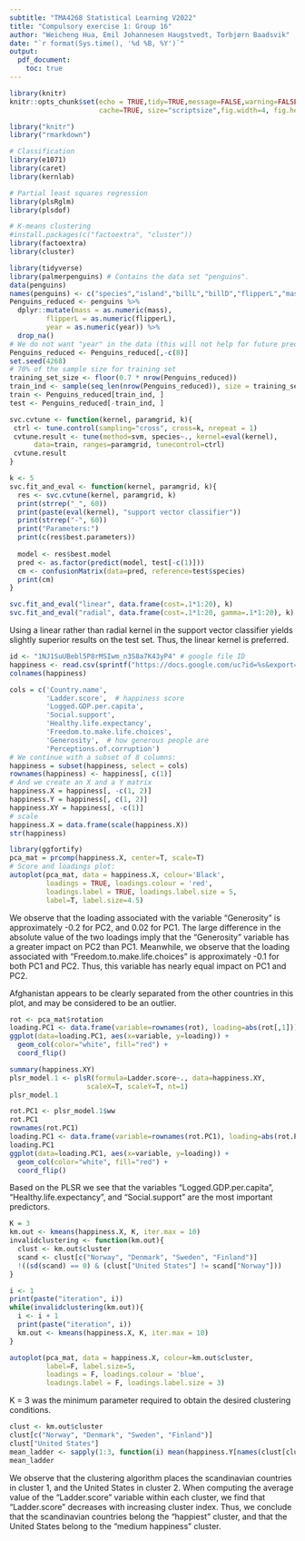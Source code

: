 ```yaml
---
subtitle: "TMA4268 Statistical Learning V2022"
title: "Compulsory exercise 1: Group 16"
author: "Weicheng Hua, Emil Johannesen Haugstvedt, Torbjørn Baadsvik"
date: "`r format(Sys.time(), '%d %B, %Y')`"
output: 
  pdf_document:
    toc: true
---
```


```r
library(knitr)
knitr::opts_chunk$set(echo = TRUE,tidy=TRUE,message=FALSE,warning=FALSE,strip.white=TRUE,prompt=FALSE,
                      cache=TRUE, size="scriptsize",fig.width=4, fig.height=3,fig.align = "center")

```

```r
library("knitr")
library("rmarkdown")

# Classification
library(e1071)
library(caret)
library(kernlab)

# Partial least squares regression
library(plsRglm)
library(plsdof)

# K-means clustering
#install.packages(c("factoextra", "cluster"))
library(factoextra)
library(cluster)
```


\section{Problem 1}

\subsection{a)}

\subsection{b)}

\subsection{c)}

\subsection{d)}


\section{Problem 2}

\subsection{a)}

\subsection{b)}


\section{Problem 3}

\subsection{a)}

\subsection{b)}


\section{Problem 4}

\subsection{a)}

\subsection{b)}

\subsection{c)}
```r
library(tidyverse)
library(palmerpenguins) # Contains the data set "penguins".
data(penguins)
names(penguins) <- c("species","island","billL","billD","flipperL","mass","sex","year")
Penguins_reduced <- penguins %>%  
  dplyr::mutate(mass = as.numeric(mass),  
         flipperL = as.numeric(flipperL),
         year = as.numeric(year)) %>% 
  drop_na()
# We do not want "year" in the data (this will not help for future predictions)
Penguins_reduced <- Penguins_reduced[,-c(8)]
set.seed(4268)
# 70% of the sample size for training set
training_set_size <- floor(0.7 * nrow(Penguins_reduced))
train_ind <- sample(seq_len(nrow(Penguins_reduced)), size = training_set_size)
train <- Penguins_reduced[train_ind, ]
test <- Penguins_reduced[-train_ind, ]
```

\subsection{d)}

\section{Problem 5}

\subsection{a)}
\begin{tabular}{c c c c}
i) & ii) & iii) & iv)\\
FALSE & TRUE & FALSE & TRUE\\
\end{tabular}

\subsection{b)}

```r

svc.cvtune <- function(kernel, paramgrid, k){
 ctrl <- tune.control(sampling="cross", cross=k, nrepeat = 1)
 cvtune.result <- tune(method=svm, species~., kernel=eval(kernel), 
      data=train, ranges=paramgrid, tunecontrol=ctrl)
 cvtune.result
}

k <- 5
svc.fit_and_eval <- function(kernel, paramgrid, k){
  res <- svc.cvtune(kernel, paramgrid, k)
  print(strrep("_", 60))
  print(paste(eval(kernel), "support vector classifier"))
  print(strrep("-", 60))
  print("Parameters:")
  print(c(res$best.parameters))
  
  model <- res$best.model
  pred <- as.factor(predict(model, test[-c(1)]))
  cm <- confusionMatrix(data=pred, reference=test$species)
  print(cm)
}

svc.fit_and_eval("linear", data.frame(cost=.1*1:20), k)
svc.fit_and_eval("radial", data.frame(cost=.1*1:20, gamma=.1*1:20), k)
```
Using a linear rather than radial kernel in the support vector classifier
yields slightly superior results on the test set. Thus, the linear kernel is
preferred.


\section{Problem 6}

\subsection{a)}
```r
id <- "1NJ1SuUBebl5P8rMSIwm_n3S8a7K43yP4" # google file ID
happiness <- read.csv(sprintf("https://docs.google.com/uc?id=%s&export=download", id),fileEncoding="UTF-8-BOM")
colnames(happiness)
```

```r

cols = c('Country.name', 
         'Ladder.score',  # happiness score
         'Logged.GDP.per.capita',  
         'Social.support', 
         'Healthy.life.expectancy', 
         'Freedom.to.make.life.choices',
         'Generosity',  # how generous people are
         'Perceptions.of.corruption')
# We continue with a subset of 8 columns:
happiness = subset(happiness, select = cols)
rownames(happiness) <- happiness[, c(1)]
# And we create an X and a Y matrix
happiness.X = happiness[, -c(1, 2)]
happiness.Y = happiness[, c(1, 2)]
happiness.XY = happiness[, -c(1)]
# scale
happiness.X = data.frame(scale(happiness.X))
str(happiness)
```


```r
library(ggfortify)
pca_mat = prcomp(happiness.X, center=T, scale=T)
# Score and loadings plot:
autoplot(pca_mat, data = happiness.X, colour='Black',
         loadings = TRUE, loadings.colour = 'red',
         loadings.label = TRUE, loadings.label.size = 5, 
         label=T, label.size=4.5)
```
\subsubsection{i)}
We observe that the loading associated with the variable "Generosity" 
is approximately -0.2 for PC2, and 0.02 for PC1. The large difference in the 
absolute value of the two loadings imply that the "Generosity" variable has a 
greater impact on PC2 than PC1. Meanwhile, we observe that the loading 
associated with "Freedom.to.make.life.choices" is approximately -0.1 for 
both PC1 and PC2. Thus, this variable has nearly equal impact on PC1 and PC2.

\subsubsection{ii)}
Afghanistan appears to be clearly separated from the other countries in this
plot, and may be considered to be an outlier.


\subsection{b)}

\subsubsection{i)}
```r
rot <- pca_mat$rotation
loading.PC1 <- data.frame(variable=rownames(rot), loading=abs(rot[,1]))
ggplot(data=loading.PC1, aes(x=variable, y=loading)) +
  geom_col(color="white", fill="red") +
  coord_flip()
```

\subsubsection{ii)}
```r
summary(happiness.XY)
plsr_model.1 <- plsR(formula=Ladder.score~., data=happiness.XY, 
                   scaleX=T, scaleY=T, nt=1)
plsr_model.1

```

\subsubsection{iii)}
```r
rot.PC1 <- plsr_model.1$ww
rot.PC1
rownames(rot.PC1)
loading.PC1 <- data.frame(variable=rownames(rot.PC1), loading=abs(rot.PC1[,1]))
loading.PC1
ggplot(data=loading.PC1, aes(x=variable, y=loading)) +
  geom_col(color="white", fill="red") +
  coord_flip()
```

\subsubsection{iv)}
Based on the PLSR we see that the variables "Logged.GDP.per.capita", 
"Healthy.life.expectancy", and "Social.support" are the most important 
predictors.


\subsection{c)}

\begin{tabular}{c c c c}
i) & ii) & iii) & iv)\\
FALSE & FALSE & TRUE & TRUE\\
\end{tabular}

\subsection{d)}
\subsubsection{i)}
```r
K = 3
km.out <- kmeans(happiness.X, K, iter.max = 10)
invalidclustering <- function(km.out){
  clust <- km.out$cluster
  scand <- clust[c("Norway", "Denmark", "Sweden", "Finland")]
  !((sd(scand) == 0) & (clust["United States"] != scand["Norway"]))
}

i <- 1
print(paste("iteration", i))
while(invalidclustering(km.out)){
  i <- i + 1
  print(paste("iteration", i))
  km.out <- kmeans(happiness.X, K, iter.max = 10)
}

autoplot(pca_mat, data = happiness.X, colour=km.out$cluster,
         label=F, label.size=5,
         loadings = F, loadings.colour = 'blue',
         loadings.label = F, loadings.label.size = 3)
```
K = 3 was the minimum parameter required to obtain the desired clustering conditions.

\subsubsection{ii)}
```r
clust <- km.out$cluster
clust[c("Norway", "Denmark", "Sweden", "Finland")]
clust["United States"]
mean_ladder <- sapply(1:3, function(i) mean(happiness.Y[names(clust[clust == i]),2]))
mean_ladder
```
We observe that the clustering algorithm places the scandinavian countries in 
cluster 1, and the United States in cluster 2.
When computing the average value of the "Ladder.score" variable within each cluster,
we find that "Ladder.score" decreases with increasing cluster index.
Thus, we conclude that the scandinavian countries belong the "happiest"
cluster, and that the United States belong to the "medium happiness" cluster.






